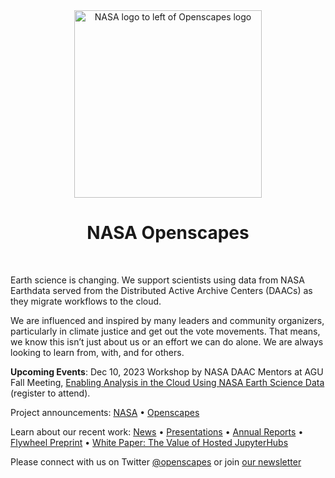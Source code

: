 <center><a><img src="images/nasa-openscapes.png" alt="NASA logo to left of Openscapes logo" width="300px"/></a></center>

<center>

<h1>NASA Openscapes</h1>

</center>

<br>

Earth science is changing. We support scientists using data from NASA Earthdata served from the Distributed Active Archive Centers (DAACs) as they migrate workflows to the cloud.

We are influenced and inspired by many leaders and community organizers, particularly in climate justice and get out the vote movements. That means, we know this isn't just about us or an effort we can do alone. We are always looking to learn from, with, and for others.

**Upcoming Events**: Dec 10, 2023 Workshop by NASA DAAC Mentors at AGU Fall Meeting, [Enabling Analysis in the Cloud Using NASA Earth Science Data](https://agu.confex.com/agu/fm23/meetingapp.cgi/Session/193427) (register to attend).

Project announcements: [NASA](https://earthdata.nasa.gov/learn/openscapes) • [Openscapes](https://www.openscapes.org/blog/2021/03/10/nasa-announcement/)

Learn about our recent work: [News](news.qmd) • [Presentations](/about.qmd#slides) • [Annual Reports](https://github.com/NASA-Openscapes/how_we_work) • [Flywheel Preprint](https://nasa-openscapes.github.io/about.html#flywheel-preprint) • [White Paper: The Value of Hosted JupyterHubs](https://nasa-openscapes.github.io/about.html#white-paper-value-of-hosted-jupyterhubs)

Please connect with us on Twitter [\@openscapes](https://twitter.com/openscapes) or join [our newsletter](https://docs.google.com/forms/d/e/1FAIpQLSdgVXRp3V-w94GPWkR31RUfyBl37EphdQSlCOcnyeNlf8OLWw/viewform)

